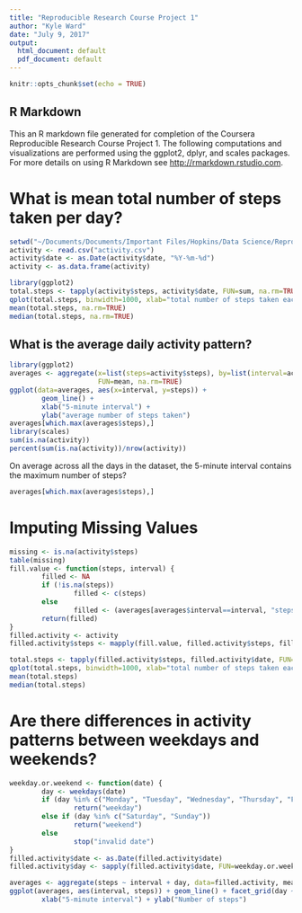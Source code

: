 ---
title: "Reproducible Research Course Project 1"
author: "Kyle Ward"
date: "July 9, 2017"
output:
  html_document: default
  pdf_document: default
---

```{r setup, include=FALSE}
knitr::opts_chunk$set(echo = TRUE)
```

## R Markdown
This an R markdown file generated for completion of the Coursera Reproducible Research Course Project 1. The following computations and visualizations are performed using the ggplot2, dplyr, and scales packages.  For more details on using R Markdown see <http://rmarkdown.rstudio.com>.

# What is mean total number of steps taken per day?

```{r read data}
setwd("~/Documents/Documents/Important Files/Hopkins/Data Science/Reproducable Research/Week 2/projectdata")
activity <- read.csv("activity.csv")
activity$date <- as.Date(activity$date, "%Y-%m-%d")
activity <- as.data.frame(activity)
```
```{r Plotting and calculating mean and median of steps take by day}
library(ggplot2)
total.steps <- tapply(activity$steps, activity$date, FUN=sum, na.rm=TRUE)
qplot(total.steps, binwidth=1000, xlab="total number of steps taken each day")
mean(total.steps, na.rm=TRUE)
median(total.steps, na.rm=TRUE)
```

## What is the average daily activity pattern?


```{r calculate mean for each interval}
library(ggplot2)
averages <- aggregate(x=list(steps=activity$steps), by=list(interval=activity$interval),
                      FUN=mean, na.rm=TRUE)
ggplot(data=averages, aes(x=interval, y=steps)) +
        geom_line() +
        xlab("5-minute interval") +
        ylab("average number of steps taken")
averages[which.max(averages$steps),]
library(scales)
sum(is.na(activity))
percent(sum(is.na(activity))/nrow(activity))
```

On average across all the days in the dataset, the 5-minute interval contains the maximum number of steps?

```{r average}
averages[which.max(averages$steps),]
```

# Imputing Missing Values
```{r Imputing Missing Values}
missing <- is.na(activity$steps)
table(missing)
fill.value <- function(steps, interval) {
        filled <- NA
        if (!is.na(steps))
                filled <- c(steps)
        else
                filled <- (averages[averages$interval==interval, "steps"])
        return(filled)
}
filled.activity <- activity
filled.activity$steps <- mapply(fill.value, filled.activity$steps, filled.activity$interval)

total.steps <- tapply(filled.activity$steps, filled.activity$date, FUN=sum)
qplot(total.steps, binwidth=1000, xlab="total number of steps taken each day")
mean(total.steps)
median(total.steps)
```

# Are there differences in activity patterns between weekdays and weekends?

```{r Differences between weekdays and weekends}
weekday.or.weekend <- function(date) {
        day <- weekdays(date)
        if (day %in% c("Monday", "Tuesday", "Wednesday", "Thursday", "Friday"))
                return("weekday")
        else if (day %in% c("Saturday", "Sunday"))
                return("weekend")
        else
                stop("invalid date")
}
filled.activity$date <- as.Date(filled.activity$date)
filled.activity$day <- sapply(filled.activity$date, FUN=weekday.or.weekend)

averages <- aggregate(steps ~ interval + day, data=filled.activity, mean)
ggplot(averages, aes(interval, steps)) + geom_line() + facet_grid(day ~ .) +
        xlab("5-minute interval") + ylab("Number of steps")
```
